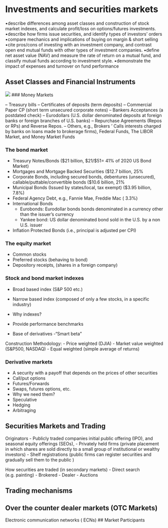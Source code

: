 # Investments and securities markets {#ch1}

•describe differences among asset classes and construction of stock market indexes, and calculate profit/loss on options/futures investments.
•describe how firms issue securities, and identify types of investors’ orders
•compare mechanics and implications of buying on margin & short selling
•cite pros/cons of investing with an investment company, and contrast open end mutual funds with other types of investment companies.
•define net asset value (NAV) and measure the rate of return on a mutual fund, and classify mutual funds according to investment style.
•demonstrate the impact of expenses and turnover on fund performance

## Asset Classes and Financial Instruments

![](Resources/Financialmarkets.png)
### Money Markets

– Treasury bills
– Certificates of deposits (term deposits)
– Commercial Paper CP (short term unsecured corporate notes)
– Bankers Acceptances (a postdated check)
– Eurodollars (U.S. dollar denominated deposits at foreign banks or foreign branches of U.S. banks)
– Repurchase Agreements (Repos or RPs) and Reverse Repos.
– Others, e.g., Brokers ’ Calls interests charged by banks on loans made to brokerage firms), Federal Funds, The LIBOR Market, and Money Market Funds

### The bond market

- Treasury Notes/Bonds ($21 billion, $21/$51= 41% of 2020 US Bond Market)
- Mortgages and Mortgage Backed Securities ($12.7 billion, 25%
- Corporate Bonds, including secured bonds, debentures (unsecured), callable/puttable/convertible bonds ($10.6 billion, 21%
- Municipal Bonds (Issued by states/local, tax exempt)   ($3.95 billion, 7.8%)
- Federal Agency Debt, e.g., Fannie Mae, Freddie Mac ( 3.3%)
- International Bonds
  - Eurobonds: Eurodollar bonds bonds denominated in a currency other than the issuer’s currency
  - Yankee bond: US dollar denominated bond sold in the U.S. by a non U.S. issuer
- Inflation Protected Bonds (i.e., principal is adjusted per CPI)

### The equity market

- Common stocks
- Preferred stocks (behaving to bond)
- Depository receipts, (shares in a foreign company)

### Stock and bond market indexes

- Broad based index (S&P 500 etc.)
- Narrow based index (composed of only a few stocks, in a specific industry)

- Why indexes?
- Provide performance benchmarks
- Base of derivatives
-“Smart beta"

Construction Methodology:
- Price weighted (DJIA)
- Market value weighted (S&P500, NASDAQ)
- Equal weighted (simple average of returns)

### Derivative markets

- A security with a payoff that depends on the prices of other securities
- Call/put options
- Futures/Forwards
- Swaps, futures options, etc.
-
Why we need them?
- Speculative
- Hedging
- Arbitraging

## Securities Markets and Trading

Originators
- Publicly traded companies initial public offering (IPO), and seasonal equity offerings (SEOs), - Privately held firms (private placement in which shares are sold directly to
a small group of institutional or wealthy investors)
- Shelf registrations (public firms can register securities and gradually sell them to the public )

How securities are traded (in secondary markets)
- Direct search (e.g. painting) 
- Brokered
- Dealer 
- Auctions

Trading mechanisms
--
Over the counter dealer markets (OTC Markets)
-
Electronic communication networks ( ECNs)
## Market Participants